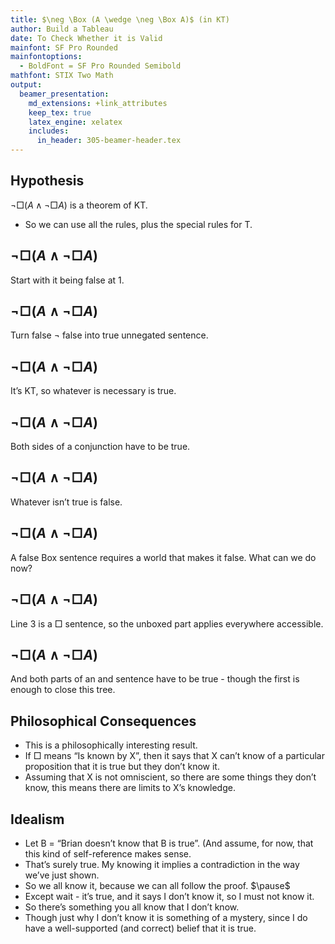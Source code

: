 ```yaml
---
title: $\neg \Box (A \wedge \neg \Box A)$ (in KT)
author: Build a Tableau
date: To Check Whether it is Valid
mainfont: SF Pro Rounded
mainfontoptions:
  - BoldFont = SF Pro Rounded Semibold
mathfont: STIX Two Math
output: 
  beamer_presentation:
    md_extensions: +link_attributes
    keep_tex: true
    latex_engine: xelatex
    includes:
      in_header: 305-beamer-header.tex
---
```



## Hypothesis

$\neg \Box (A \wedge \neg \Box A)$ is a theorem of KT.

- So we can use all the rules, plus the special rules for T.

## $\neg \Box (A \wedge \neg \Box A)$

\begin{oltableau}
[\pFmla{\False}{\neg \Box (A \wedge \neg \Box A)}{1}, just = \TAss,
]
\end{oltableau}

\bigskip

Start with it being false at 1.

## $\neg \Box (A \wedge \neg \Box A)$

\begin{oltableau}
[\pFmla{\False}{\neg \Box (A \wedge \neg \Box A)}{1}, checked, just = \TAss,
  [\pFmla{\True}{\Box (A \wedge \neg \Box A)}{1}, just = {\TRule{\False}{\neg}[1]}
  ]
]
\end{oltableau}

\bigskip

Turn false $\neg$ false into true unnegated sentence.

## $\neg \Box (A \wedge \neg \Box A)$

\begin{oltableau}
[\pFmla{\False}{\neg \Box (A \wedge \neg \Box A)}{1}, checked, just = \TAss,
    [\pFmla{\True}{\Box (A \wedge \neg \Box A)}{1}, just = {\TRule{\True}{\neg}[1]}
      [\pFmla{\True}{A \wedge \neg \Box A}{1}, just = {T $\Box$ 2}
      ]    
    ]
]
\end{oltableau}

\bigskip

It's KT, so whatever is necessary is true.

## $\neg \Box (A \wedge \neg \Box A)$

\begin{oltableau}
[\pFmla{\False}{\neg \Box (A \wedge \neg \Box A)}{1}, checked, just = \TAss,
    [\pFmla{\True}{\Box (A \wedge \neg \Box A)}{1}, just = {\TRule{\True}{\neg}[1]}
      [\pFmla{\True}{A \wedge \neg \Box A}{1}, checked, just = {T $\Box$ 2}
        [\pFmla{\True}{A}{1}, just = {\TRule{\True}{\wedge}[3]}
          [\pFmla{\True}{\neg \Box A}{1}, just = {\TRule{\True}{\wedge}[3]}
          ]
        ]
      ]    
    ]
]
\end{oltableau}

\bigskip

Both sides of a conjunction have to be true.

## $\neg \Box (A \wedge \neg \Box A)$

\begin{oltableau}
[\pFmla{\False}{\neg \Box (A \wedge \neg \Box A)}{1}, checked, just = \TAss,
    [\pFmla{\True}{\Box (A \wedge \neg \Box A)}{1}, just = {\TRule{\True}{\neg}[1]}
      [\pFmla{\True}{A \wedge \neg \Box A}{1}, checked, just = {T $\Box$ 2}
        [\pFmla{\True}{A}{1}, just = {\TRule{\True}{\wedge}[3]}
          [\pFmla{\True}{\neg \Box A}{1}, checked, just = {\TRule{\True}{\wedge}[3]}
            [\pFmla{\False}{\Box A}{1}, just = {\TRule{\False}{\neg}[5]}
            ]
          ]
        ]
      ]    
    ]
]
\end{oltableau}

\bigskip

Whatever isn't true is false.

## $\neg \Box (A \wedge \neg \Box A)$

\begin{oltableau}
[\pFmla{\False}{\neg \Box (A \wedge \neg \Box A)}{1}, checked, just = \TAss,
    [\pFmla{\True}{\Box (A \wedge \neg \Box A)}{1}, just = {\TRule{\True}{\neg}[1]}
      [\pFmla{\True}{A \wedge \neg \Box A}{1}, checked, just = {T $\Box$ 2}
        [\pFmla{\True}{A}{1}, just = {\TRule{\True}{\wedge}[3]}
          [\pFmla{\True}{\neg \Box A}{1}, checked, just = {\TRule{\True}{\wedge}[3]}
            [\pFmla{\False}{\Box A}{1}, checked, just = {\TRule{\False}{\neg}[5]}
              [\pFmla{\False}{A}{1.1}, just = {\TRule{\False}{\Box}[6]}
              ]
            ]
          ]
        ]
      ]    
    ]
]
\end{oltableau}

\bigskip

A false Box sentence requires a world that makes it false. What can we do now?

## $\neg \Box (A \wedge \neg \Box A)$

\begin{oltableau}
[\pFmla{\False}{\neg \Box (A \wedge \neg \Box A)}{1}, checked, just = \TAss,
    [\pFmla{\True}{\Box (A \wedge \neg \Box A)}{1}, just = {\TRule{\True}{\neg}[1]}
      [\pFmla{\True}{A \wedge \neg \Box A}{1}, checked, just = {T $\Box$ 2}
        [\pFmla{\True}{A}{1}, just = {\TRule{\True}{\wedge}[3]}
          [\pFmla{\True}{\neg \Box A}{1}, checked, just = {\TRule{\True}{\wedge}[3]}
            [\pFmla{\False}{\Box A}{1}, checked, just = {\TRule{\False}{\neg}[5]}
              [\pFmla{\False}{A}{1.1}, just = {\TRule{\False}{\Box}[6]}
                [\pFmla{\True}{A \wedge \neg \Box A}{1.1}, just = {\TRule{\True}{\Box}[2]}
                ]
              ]
            ]
          ]
        ]
      ]    
    ]
  ]
]
\end{oltableau}

Line 3 is a $\Box$ sentence, so the unboxed part applies everywhere accessible.

## $\neg \Box (A \wedge \neg \Box A)$

\begin{oltableau}
[\pFmla{\False}{\neg \Box (A \wedge \neg \Box A)}{1}, checked, just = \TAss,
    [\pFmla{\True}{\Box (A \wedge \neg \Box A)}{1}, just = {\TRule{\True}{\neg}[1]}
      [\pFmla{\True}{A \wedge \neg \Box A}{1}, checked, just = {T $\Box$ 2}
        [\pFmla{\True}{A}{1}, just = {\TRule{\True}{\wedge}[3]}
          [\pFmla{\True}{\neg \Box A}{1}, checked, just = {\TRule{\True}{\wedge}[3]}
            [\pFmla{\False}{\Box A}{1}, checked, just = {\TRule{\False}{\neg}[5]}
              [\pFmla{\False}{A}{1.1}, just = {\TRule{\False}{\Box}[6]}
                [\pFmla{\True}{A \wedge \neg \Box A}{1.1}, checked, just = {\TRule{\True}{\Box}[2]}
                  [\pFmla{\True}{A}{1.1}, just = {\TRule{\True}{\wedge}[8]}, close
                  ]
                ]
              ]
            ]
          ]
        ]
      ]    
    ]
]
\end{oltableau}

And both parts of an and sentence have to be true - though the first is enough to close this tree.

## Philosophical Consequences

- This is a philosophically interesting result.
- If $\Box$ means "Is known by X", then it says that X can't know of a particular proposition that it is true but they don't know it.
- Assuming that X is not omniscient, so there are some things they don't know, this means there are limits to X's knowledge.

## Idealism

- Let B = "Brian doesn't know that B is true". (And assume, for now, that this kind of self-reference makes sense.
- That's surely true. My knowing it implies a contradiction in the way we've just shown.
- So we all know it, because we can all follow the proof. $\pause$
- Except wait - it's true, and it says I don't know it, so I must not know it.
- So there's something you all know that I don't know.
- Though just why I don't know it is something of a mystery, since I do have a well-supported (and correct) belief that it is true.


